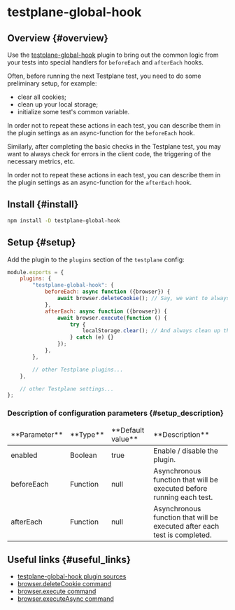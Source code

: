 # testplane-global-hook

## Overview {#overview}

Use the [testplane-global-hook][testplane-global-hook] plugin to bring out the common logic from your tests into special handlers for `beforeEach` and `afterEach` hooks.

Often, before running the next Testplane test, you need to do some preliminary setup, for example:

-   clear all cookies;
-   clean up your local storage;
-   initialize some test's common variable.

In order not to repeat these actions in each test, you can describe them in the plugin settings as an async-function for the `beforeEach` hook.

Similarly, after completing the basic checks in the Testplane test, you may want to always check for errors in the client code, the triggering of the necessary metrics, etc.

In order not to repeat these actions in each test, you can describe them in the plugin settings as an async-function for the `afterEach` hook.

## Install {#install}

```bash
npm install -D testplane-global-hook
```

## Setup {#setup}

Add the plugin to the `plugins` section of the `testplane` config:

```javascript
module.exports = {
    plugins: {
        "testplane-global-hook": {
            beforeEach: async function ({browser}) {
                await browser.deleteCookie(); // Say, we want to always clear cookies before running a test
            },
            afterEach: async function ({browser}) {
                await browser.execute(function () {
                    try {
                        localStorage.clear(); // And always clean up the localStorage after the test is completed
                    } catch (e) {}
                });
            },
        },

        // other Testplane plugins...
    },

    // other Testplane settings...
};
```

### Description of configuration parameters {#setup_description}

<table>
<thead>
<tr><td>**Parameter**</td><td>**Type**</td><td>**Default value**</td><td>**Description**</td></tr>
</thead>
<tbody>
<tr><td>enabled</td><td>Boolean</td><td>true</td><td>Enable / disable the plugin.</td></tr>
<tr><td>beforeEach</td><td>Function</td><td>null</td><td>Asynchronous function that will be executed before running each test.</td></tr>
<tr><td>afterEach</td><td>Function</td><td>null</td><td>Asynchronous function that will be executed after each test is completed.</td></tr>

</tbody>
</table>

## Useful links {#useful_links}

-   [testplane-global-hook plugin sources][testplane-global-hook]
-   [browser.deleteCookie command](https://webdriver.io/docs/api/webdriver/#deletecookie)
-   [browser.execute command](https://webdriver.io/docs/api/browser/execute)
-   [browser.executeAsync command](https://webdriver.io/docs/api/browser/executeAsync)

[testplane-global-hook]: https://github.com/gemini-testing/testplane-global-hook
